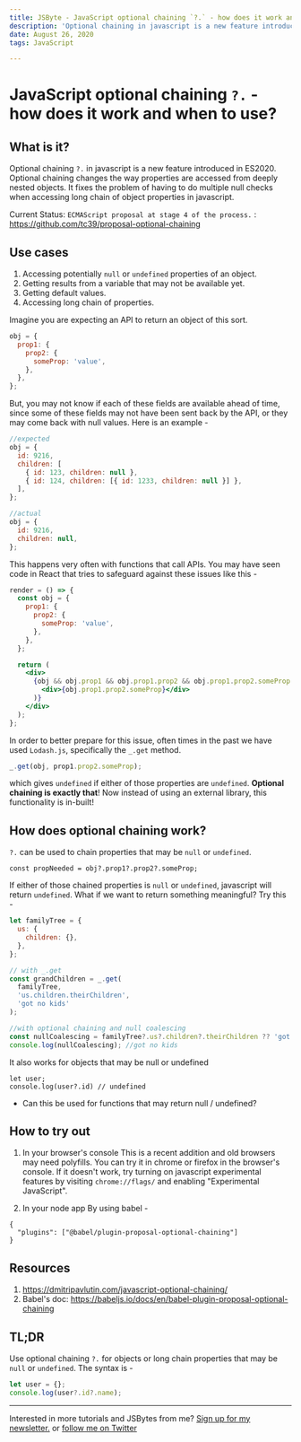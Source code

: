 ```yaml
---
title: JSByte - JavaScript optional chaining `?.` - how does it work and when to use?
description: 'Optional chaining in javascript is a new feature introduced in ES2020. Optional chaining changes the way properties are accessed from deeply nested objects. It fixes the problem of having to do multiple null checks when accessing long chain of object properties in javascript.'
date: August 26, 2020
tags: JavaScript

---
```


# JavaScript optional chaining `?.` - how does it work and when to use?

## What is it?

Optional chaining `?.` in javascript is a new feature introduced in ES2020. Optional chaining changes the way properties are accessed from deeply nested objects. It fixes the problem of having to do multiple null checks when accessing long chain of object properties in javascript.

Current Status: `ECMAScript proposal at stage 4 of the process.` : https://github.com/tc39/proposal-optional-chaining

## Use cases

1. Accessing potentially `null` or `undefined` properties of an object.
2. Getting results from a variable that may not be available yet.
3. Getting default values.
4. Accessing long chain of properties.

Imagine you are expecting an API to return an object of this sort.

```javascript
obj = {
  prop1: {
    prop2: {
      someProp: 'value',
    },
  },
};
```

But, you may not know if each of these fields are available ahead of time, since some of these fields may not have been sent back by the API, or they may come back with null values. Here is an example -

```javascript
//expected
obj = {
  id: 9216,
  children: [
    { id: 123, children: null },
    { id: 124, children: [{ id: 1233, children: null }] },
  ],
};

//actual
obj = {
  id: 9216,
  children: null,
};
```

This happens very often with functions that call APIs. You may have seen code in React that tries to safeguard against these issues like this -

```jsx
render = () => {
  const obj = {
    prop1: {
      prop2: {
        someProp: 'value',
      },
    },
  };

  return (
    <div>
      {obj && obj.prop1 && obj.prop1.prop2 && obj.prop1.prop2.someProp && (
        <div>{obj.prop1.prop2.someProp}</div>
      )}
    </div>
  );
};
```

In order to better prepare for this issue, often times in the past we have used `Lodash.js`, specifically the `_.get` method.

```javascript
_.get(obj, prop1.prop2.someProp);
```

which gives `undefined` if either of those properties are `undefined`. **Optional chaining is exactly that**! Now instead of using an external library, this functionality is in-built!

## How does optional chaining work?

`?.` can be used to chain properties that may be `null` or `undefined`.

```
const propNeeded = obj?.prop1?.prop2?.someProp;

```

If either of those chained properties is `null` or `undefined`, javascript will return `undefined`. What if we want to return something meaningful? Try this -

```javascript
let familyTree = {
  us: {
    children: {},
  },
};

// with _.get
const grandChildren = _.get(
  familyTree,
  'us.children.theirChildren',
  'got no kids'
);

//with optional chaining and null coalescing
const nullCoalescing = familyTree?.us?.children?.theirChildren ?? 'got no kids';
console.log(nullCoalescing); //got no kids
```

It also works for objects that may be null or undefined

```
let user;
console.log(user?.id) // undefined

```

- Can this be used for functions that may return null / undefined?

## How to try out

1. In your browser's console
   This is a recent addition and old browsers may need polyfills. You can try it in chrome or firefox in the browser's console. If it doesn't work, try turning on javascript experimental features by visiting `chrome://flags/` and enabling "Experimental JavaScript".

2. In your node app
   By using babel -

```
{
  "plugins": ["@babel/plugin-proposal-optional-chaining"]
}
```

## Resources

1. https://dmitripavlutin.com/javascript-optional-chaining/
2. Babel's doc: https://babeljs.io/docs/en/babel-plugin-proposal-optional-chaining

## TL;DR

Use optional chaining `?.` for objects or long chain properties that may be `null` or `undefined`. The syntax is -

```javascript
let user = {};
console.log(user?.id?.name);
```

---

Interested in more tutorials and JSBytes from me? [Sign up for my newsletter.](https://tinyletter.com/shrutikapoor) or [follow me on Twitter](https://twitter.com/shrutikapoor08)
